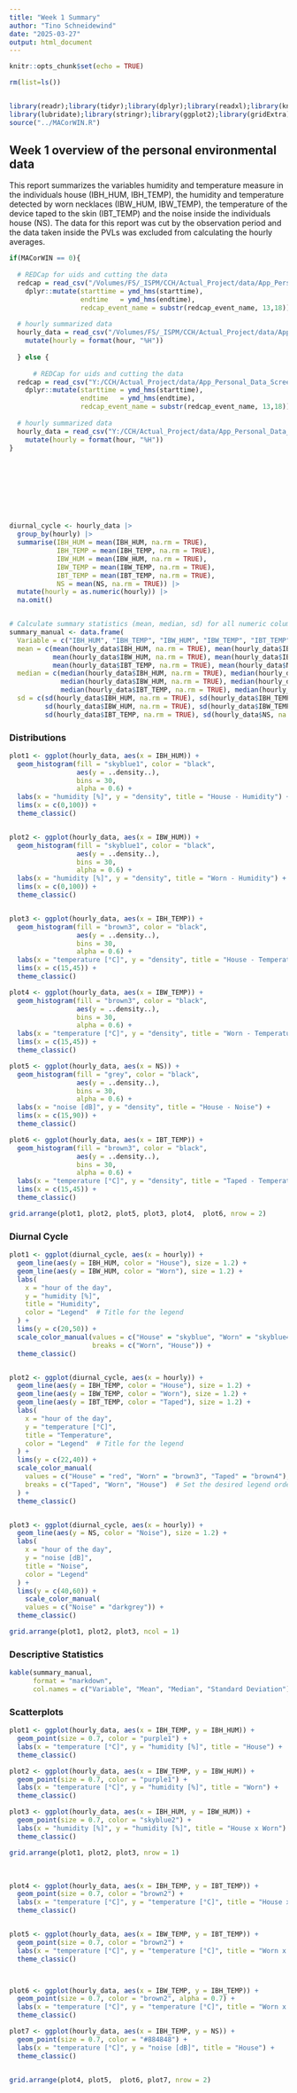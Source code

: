 ```yaml
---
title: "Week 1 Summary"
author: "Tino Schneidewind"
date: "2025-03-27"
output: html_document
---
```


```r
knitr::opts_chunk$set(echo = TRUE)
```

```r
rm(list=ls())


library(readr);library(tidyr);library(dplyr);library(readxl);library(knitr)
library(lubridate);library(stringr);library(ggplot2);library(gridExtra); library(grid)
source("../MACorWIN.R")


```

## Week 1 overview of the personal environmental data
This report summarizes the variables humidity and temperature measure in the individuals house (IBH_HUM, IBH_TEMP), the humidity and temperature detected by worn necklaces (IBW_HUM, IBW_TEMP), the temperature of the device taped to the skin (IBT_TEMP) and the noise inside the individuals house (NS). The data for this report was cut by the observation period and the data taken inside the PVLs was excluded from calculating the hourly averages.

```r
if(MACorWIN == 0){
  
  # REDCap for uids and cutting the data
  redcap = read_csv("/Volumes/FS/_ISPM/CCH/Actual_Project/data/App_Personal_Data_Screening/redcap_data.csv") |>
    dplyr::mutate(starttime = ymd_hms(starttime),
                  endtime   = ymd_hms(endtime),
                  redcap_event_name = substr(redcap_event_name, 13,18))
  
  # hourly summarized data
  hourly_data = read_csv("/Volumes/FS/_ISPM/CCH/Actual_Project/data/App_Personal_Data_Screening/week1_hourly_data_unclean.csv") |>
    mutate(hourly = format(hour, "%H"))
  
  } else {
    
      # REDCap for uids and cutting the data
  redcap = read_csv("Y:/CCH/Actual_Project/data/App_Personal_Data_Screening/redcap_data.csv") |>
    dplyr::mutate(starttime = ymd_hms(starttime),
                  endtime   = ymd_hms(endtime),
                  redcap_event_name = substr(redcap_event_name, 13,18))
  
  # hourly summarized data
  hourly_data = read_csv("Y:/CCH/Actual_Project/data/App_Personal_Data_Screening/week1_hourly_data_unclean.csv") |>
    mutate(hourly = format(hour, "%H"))
}









diurnal_cycle <- hourly_data |>
  group_by(hourly) |>
  summarise(IBH_HUM = mean(IBH_HUM, na.rm = TRUE),
            IBH_TEMP = mean(IBH_TEMP, na.rm = TRUE),
            IBW_HUM = mean(IBW_HUM, na.rm = TRUE),
            IBW_TEMP = mean(IBW_TEMP, na.rm = TRUE),
            IBT_TEMP = mean(IBT_TEMP, na.rm = TRUE),
            NS = mean(NS, na.rm = TRUE)) |>
  mutate(hourly = as.numeric(hourly)) |>
  na.omit()


# Calculate summary statistics (mean, median, sd) for all numeric columns
summary_manual <- data.frame(
  Variable = c("IBH_HUM", "IBH_TEMP", "IBW_HUM", "IBW_TEMP", "IBT_TEMP", "NS"),  
  mean = c(mean(hourly_data$IBH_HUM, na.rm = TRUE), mean(hourly_data$IBH_TEMP, na.rm = TRUE),
           mean(hourly_data$IBW_HUM, na.rm = TRUE), mean(hourly_data$IBW_TEMP, na.rm = TRUE),
           mean(hourly_data$IBT_TEMP, na.rm = TRUE), mean(hourly_data$NS, na.rm = TRUE)),
  median = c(median(hourly_data$IBH_HUM, na.rm = TRUE), median(hourly_data$IBH_TEMP, na.rm = TRUE),
             median(hourly_data$IBW_HUM, na.rm = TRUE), median(hourly_data$IBW_TEMP, na.rm = TRUE),
             median(hourly_data$IBT_TEMP, na.rm = TRUE), median(hourly_data$NS, na.rm = TRUE)),
  sd = c(sd(hourly_data$IBH_HUM, na.rm = TRUE), sd(hourly_data$IBH_TEMP, na.rm = TRUE),
         sd(hourly_data$IBW_HUM, na.rm = TRUE), sd(hourly_data$IBW_TEMP, na.rm = TRUE),
         sd(hourly_data$IBT_TEMP, na.rm = TRUE), sd(hourly_data$NS, na.rm = TRUE)))
```

### Distributions

```r
plot1 <- ggplot(hourly_data, aes(x = IBH_HUM)) +
  geom_histogram(fill = "skyblue1", color = "black",
                 aes(y = ..density..),
                 bins = 30, 
                 alpha = 0.6) + 
  labs(x = "humidity [%]", y = "density", title = "House - Humidity") +
  lims(x = c(0,100)) +
  theme_classic()


plot2 <- ggplot(hourly_data, aes(x = IBW_HUM)) +
  geom_histogram(fill = "skyblue1", color = "black",
                 aes(y = ..density..),
                 bins = 30, 
                 alpha = 0.6) + 
  labs(x = "humidity [%]", y = "density", title = "Worn - Humidity") +
  lims(x = c(0,100)) +
  theme_classic()


plot3 <- ggplot(hourly_data, aes(x = IBH_TEMP)) +
  geom_histogram(fill = "brown3", color = "black",
                 aes(y = ..density..),
                 bins = 30, 
                 alpha = 0.6) + 
  labs(x = "temperature [°C]", y = "density", title = "House - Temperature") +
  lims(x = c(15,45)) +
  theme_classic()

plot4 <- ggplot(hourly_data, aes(x = IBW_TEMP)) +
  geom_histogram(fill = "brown3", color = "black",
                 aes(y = ..density..),
                 bins = 30, 
                 alpha = 0.6) + 
  labs(x = "temperature [°C]", y = "density", title = "Worn - Temperature") +
  lims(x = c(15,45)) +
  theme_classic()

plot5 <- ggplot(hourly_data, aes(x = NS)) +
  geom_histogram(fill = "grey", color = "black",
                 aes(y = ..density..),
                 bins = 30, 
                 alpha = 0.6) + 
  labs(x = "noise [dB]", y = "density", title = "House - Noise") +
  lims(x = c(15,90)) +
  theme_classic()

plot6 <- ggplot(hourly_data, aes(x = IBT_TEMP)) +
  geom_histogram(fill = "brown3", color = "black",
                 aes(y = ..density..),
                 bins = 30, 
                 alpha = 0.6) + 
  labs(x = "temperature [°C]", y = "density", title = "Taped - Temperature") +
  lims(x = c(15,45)) +
  theme_classic()

grid.arrange(plot1, plot2, plot5, plot3, plot4,  plot6, nrow = 2)

```

### Diurnal Cycle

```r
plot1 <- ggplot(diurnal_cycle, aes(x = hourly)) + 
  geom_line(aes(y = IBH_HUM, color = "House"), size = 1.2) + 
  geom_line(aes(y = IBW_HUM, color = "Worn"), size = 1.2) + 
  labs(
    x = "hour of the day", 
    y = "humidity [%]", 
    title = "Humidity",
    color = "Legend"  # Title for the legend
  ) +
  lims(y = c(20,50)) +
  scale_color_manual(values = c("House" = "skyblue", "Worn" = "skyblue4"),
                     breaks = c("Worn", "House")) + 
  theme_classic()


plot2 <- ggplot(diurnal_cycle, aes(x = hourly)) + 
  geom_line(aes(y = IBH_TEMP, color = "House"), size = 1.2) + 
  geom_line(aes(y = IBW_TEMP, color = "Worn"), size = 1.2) + 
  geom_line(aes(y = IBT_TEMP, color = "Taped"), size = 1.2) + 
  labs(
    x = "hour of the day", 
    y = "temperature [°C]", 
    title = "Temperature",
    color = "Legend"  # Title for the legend
  ) +
  lims(y = c(22,40)) +
  scale_color_manual(
    values = c("House" = "red", "Worn" = "brown3", "Taped" = "brown4"), 
    breaks = c("Taped", "Worn", "House")  # Set the desired legend order
  ) +
  theme_classic()


plot3 <- ggplot(diurnal_cycle, aes(x = hourly)) + 
  geom_line(aes(y = NS, color = "Noise"), size = 1.2) + 
  labs(
    x = "hour of the day", 
    y = "noise [dB]", 
    title = "Noise",
    color = "Legend"
  ) +
  lims(y = c(40,60)) +
    scale_color_manual(
    values = c("Noise" = "darkgrey")) +
  theme_classic()

grid.arrange(plot1, plot2, plot3, ncol = 1)
```

### Descriptive Statistics

```r

kable(summary_manual, 
      format = "markdown",  
      col.names = c("Variable", "Mean", "Median", "Standard Deviation"))
```

### Scatterplots

```r

plot1 <- ggplot(hourly_data, aes(x = IBH_TEMP, y = IBH_HUM)) +
  geom_point(size = 0.7, color = "purple1") +
  labs(x = "temperature [°C]", y = "humidity [%]", title = "House") +
  theme_classic()

plot2 <- ggplot(hourly_data, aes(x = IBW_TEMP, y = IBW_HUM)) +
  geom_point(size = 0.7, color = "purple1") +
  labs(x = "temperature [°C]", y = "humidity [%]", title = "Worn") +
  theme_classic()

plot3 <- ggplot(hourly_data, aes(x = IBH_HUM, y = IBW_HUM)) +
  geom_point(size = 0.7, color = "skyblue2") +
  labs(x = "humidity [%]", y = "humidity [%]", title = "House x Worn") +
  theme_classic()

grid.arrange(plot1, plot2, plot3, nrow = 1)
```

<br>

```r
plot4 <- ggplot(hourly_data, aes(x = IBH_TEMP, y = IBT_TEMP)) +
  geom_point(size = 0.7, color = "brown2") +
  labs(x = "temperature [°C]", y = "temperature [°C]", title = "House x Taped") +
  theme_classic()


plot5 <- ggplot(hourly_data, aes(x = IBW_TEMP, y = IBT_TEMP)) +
  geom_point(size = 0.7, color = "brown2") +
  labs(x = "temperature [°C]", y = "temperature [°C]", title = "Worn x Taped") +
  theme_classic()



plot6 <- ggplot(hourly_data, aes(x = IBW_TEMP, y = IBH_TEMP)) +
  geom_point(size = 0.7, color = "brown2", alpha = 0.7) +
  labs(x = "temperature [°C]", y = "temperature [°C]", title = "Worn x House") +
  theme_classic()

plot7 <- ggplot(hourly_data, aes(x = IBH_TEMP, y = NS)) +
  geom_point(size = 0.7, color = "#884848") +
  labs(x = "temperature [°C]", y = "noise [dB]", title = "House") +
  theme_classic()


grid.arrange(plot4, plot5,  plot6, plot7, nrow = 2)
```

<br>